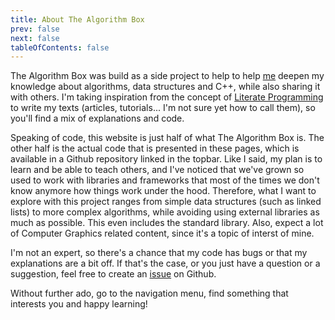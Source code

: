 ```yaml
---
title: About The Algorithm Box
prev: false
next: false
tableOfContents: false
---
```


The Algorithm Box was build as a side project to help to help [me](/the-algorithm-box/author) deepen my knowledge about algorithms, data structures and C++, while also sharing it with others. I'm taking inspiration from the concept of [Literate Programming](https://en.wikipedia.org/wiki/Literate_programming) to write my texts (articles, tutorials... I'm not sure yet how to call them), so you'll find a mix of explanations and code.

Speaking of code, this website is just half of what The Algorithm Box is. The other half is the actual code that is presented in these pages, which is available in a Github repository linked in the topbar. Like I said, my plan is to learn and be able to teach others, and I've noticed that we've grown so used to work with libraries and frameworks that most of the times we don't know anymore how things work under the hood. Therefore, what I want to explore with this project ranges from simple data structures (such as linked lists) to more complex algorithms, while avoiding using external libraries as much as possible. This even includes the standard library. Also, expect a lot of Computer Graphics related content, since it's a topic of interst of mine.

I'm not an expert, so there's a chance that my code has bugs or that my explanations are a bit off. If that's the case, or you just have a question or a suggestion, feel free to create an [issue](https://github.com/mcavazotti/the-algorithm-box/issues/new/choose) on Github.

Without further ado, go to the navigation menu, find something that interests you and happy learning! 

